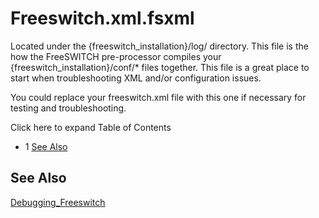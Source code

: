 
# Freeswitch.xml.fsxml 

 

Located under the {freeswitch\_installation}/log/ directory. This file is the how the FreeSWITCH pre-processor compiles your {freeswitch\_installation}/conf/\* files together. This file is a great place to start when troubleshooting XML and/or configuration issues.

You could replace your freeswitch.xml file with this one if necessary for testing and troubleshooting.

Click here to expand Table of Contents

* 1 [See Also](#-freeswitch--freeswitchxmlfsxml-)

## See Also

[Debugging\_Freeswitch](../Troubleshooting-Debugging/Debugging-Freeswitch_9633850.mdx#about)


